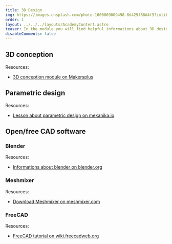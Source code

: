 ```yaml
---
title: 3D Design
img: https://images.unsplash.com/photo-1600869009498-8d429f88d4f5?ixlib=rb-4.0.3&ixid=MnwxMjA3fDB8MHxwaG90by1wYWdlfHx8fGVufDB8fHx8&auto=format&fit=crop&w=2070&q=80
order: 1
layout: ../../../layouts/AcademyContent.astro
teaser: In the module you will find helpful informations about 3D design (CAD).
disableComments: false
---
```


## 3D conception

Resources:  
- <a href="https://www.makersplus.eu/3d-conception/" target="_blank" rel="noopener noreferrer">3D conception module on Makersplus</a>


## Parametric design

Resources:
- <a href="https://www.mekanika.io/blog/learn-1/parametric-designs-37" target="_blank" rel="noopener noreferrer">Lesson about parametric design on mekanika.io</a>


## Open/free CAD software

### Blender

Resources:   
- <a href="https://www.blender.org/" target="_blank" rel="noopener noreferrer">Informations about blender on blender.org</a>


### Meshmixer

Resources:  
- <a href="https://www.meshmixer.com/download.html" target="_blank" rel="noopener noreferrer">Download Meshmixer on meshmixer.com</a>


### FreeCAD

Resources:  
- <a href="https://wiki.freecadweb.org/Tutorials" target="_blank" rel="noopener noreferrer">FreeCAD tutorial on wiki.freecadweb.org</a>

